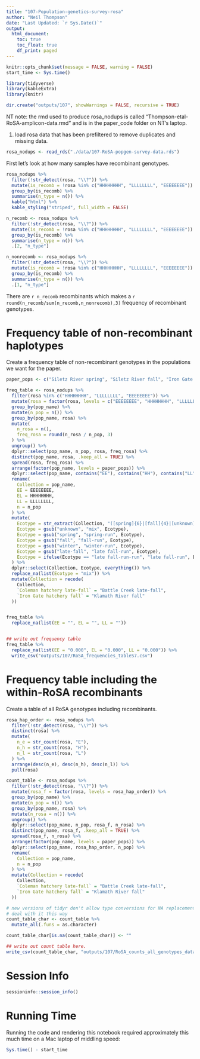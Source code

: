 ```yaml
---
title: "107-Population-genetics-survey-rosa"
author: "Neil Thompson"
date: "Last Updated: `r Sys.Date()`"
output:
  html_document:
    toc: true
    toc_float: true
    df_print: paged
---
```


```r
knitr::opts_chunk$set(message = FALSE, warning = FALSE)
start_time <- Sys.time()
```

```r
library(tidyverse)
library(kableExtra)
library(knitr)

dir.create("outputs/107", showWarnings = FALSE, recursive = TRUE)
```


NT note: the rmd used to produce rosa_nodups is called "Thompson-etal-RoSA-amplicon-data.rmd" and is in the paper_code folder on NT's laptop.

1. load rosa data that has been prefiltered to remove duplicates and missing data.
```r
rosa_nodups <- read_rds("./data/107-RoSA-popgen-survey-data.rds")
```

First let's look at how many samples have recombinant genotypes.

```r
rosa_nodups %>%
  filter(!str_detect(rosa, "\\?")) %>%
  mutate(is_recomb = !rosa %in% c("HHHHHHHH", "LLLLLLLL", "EEEEEEEE")) %>%
  group_by(is_recomb) %>%
  summarise(n_type = n()) %>%
  kable("html") %>%
  kable_styling("striped", full_width = FALSE)

n_recomb <- rosa_nodups %>%
  filter(!str_detect(rosa, "\\?")) %>%
  mutate(is_recomb = !rosa %in% c("HHHHHHHH", "LLLLLLLL", "EEEEEEEE")) %>%
  group_by(is_recomb) %>%
  summarise(n_type = n()) %>%
  .[2, "n_type"]

n_nonrecomb <- rosa_nodups %>%
  filter(!str_detect(rosa, "\\?")) %>%
  mutate(is_recomb = !rosa %in% c("HHHHHHHH", "LLLLLLLL", "EEEEEEEE")) %>%
  group_by(is_recomb) %>%
  summarise(n_type = n()) %>%
  .[1, "n_type"]
```

There are `r n_recomb` recombinants which makes a `r round(n_recomb/sum(n_recomb,n_nonrecomb),3)` frequency of recombinant genotypes.

# Frequency table of non-recombinant haplotypes

Create a frequency table of non-recombinant genotypes in the populations we want for the paper.
```r
paper_pops <- c("Siletz River spring", "Siletz River fall", "Iron Gate hatchery fall", "Salmon River spring", "Salmon River fall", "Salmon River unknown", "Trinity River hatchery spring", "Trinity River hatchery fall", "Trinity River unknown", "Eel River fall", "Russian River fall", "Sacramento River winter", "Coleman hatchery late-fall", "Butte Creek spring", "Butte Creek fall", "Butte Creek unknown", "Mill-Deer Creek", "Feather River hatchery spring", "Feather River hatchery fall", "Feather River unknown")

freq_table <- rosa_nodups %>%
  filter(rosa %in% c("HHHHHHHH", "LLLLLLLL", "EEEEEEEE")) %>%
  mutate(rosa = factor(rosa, levels = c("EEEEEEEE", "HHHHHHHH", "LLLLLLLL"))) %>%
  group_by(pop_name) %>%
  mutate(n_pop = n()) %>%
  group_by(pop_name, rosa) %>%
  mutate(
    n_rosa = n(),
    freq_rosa = round(n_rosa / n_pop, 3)
  ) %>%
  ungroup() %>%
  dplyr::select(pop_name, n_pop, rosa, freq_rosa) %>%
  distinct(pop_name, rosa, .keep_all = TRUE) %>%
  spread(rosa, freq_rosa) %>%
  arrange(factor(pop_name, levels = paper_pops)) %>%
  dplyr::select(pop_name, contains("EE"), contains("HH"), contains("LL"), n_pop) %>%
  rename(
    Collection = pop_name,
    EE = EEEEEEEE,
    EL = HHHHHHHH,
    LL = LLLLLLLL,
    n = n_pop
  ) %>%
  mutate(
    Ecotype = str_extract(Collection, "([spring]{6}|[fall]{4}|[unknown]{7}|[winter]{6}|[late]{4}[-]{1}[fall]{4})"),
    Ecotype = gsub("unknown", "mix", Ecotype),
    Ecotype = gsub("spring", "spring-run", Ecotype),
    Ecotype = gsub("fall", "fall-run", Ecotype),
    Ecotype = gsub("winter", "winter-run", Ecotype),
    Ecotype = gsub("late-fall", "late fall-run", Ecotype),
    Ecotype = ifelse(Ecotype == "late fall-run-run", "late fall-run", Ecotype)
  ) %>%
  dplyr::select(Collection, Ecotype, everything()) %>%
  replace_na(list(Ecotype = "mix")) %>%
  mutate(Collection = recode(
    Collection,
    `Coleman hatchery late-fall` = "Battle Creek late-fall",
    `Iron Gate hatchery fall` = "Klamath River fall"
  ))


freq_table %>%
  replace_na(list(EE = "", EL = "", LL = ""))


## write out frequency table
freq_table %>%
  replace_na(list(EE = "0.000", EL = "0.000", LL = "0.000")) %>%
  write_csv("outputs/107/RoSA_frequencies_tableS7.csv")
```

# Frequency table including the within-RoSA recombinants

Create a table of all RoSA genotypes including recombinants.
```r
rosa_hap_order <- rosa_nodups %>%
  filter(!str_detect(rosa, "\\?")) %>%
  distinct(rosa) %>%
  mutate(
    n_e = str_count(rosa, "E"),
    n_h = str_count(rosa, "H"),
    n_l = str_count(rosa, "L")
  ) %>%
  arrange(desc(n_e), desc(n_h), desc(n_l)) %>%
  pull(rosa)

count_table <- rosa_nodups %>%
  filter(!str_detect(rosa, "\\?")) %>%
  mutate(rosa_f = factor(rosa, levels = rosa_hap_order)) %>%
  group_by(pop_name) %>%
  mutate(n_pop = n()) %>%
  group_by(pop_name, rosa) %>%
  mutate(n_rosa = n()) %>%
  ungroup() %>%
  dplyr::select(pop_name, n_pop, rosa_f, n_rosa) %>%
  distinct(pop_name, rosa_f, .keep_all = TRUE) %>%
  spread(rosa_f, n_rosa) %>%
  arrange(factor(pop_name, levels = paper_pops)) %>%
  dplyr::select(pop_name, rosa_hap_order, n_pop) %>%
  rename(
    Collection = pop_name,
    n = n_pop
  ) %>%
  mutate(Collection = recode(
    Collection,
    `Coleman hatchery late-fall` = "Battle Creek late-fall",
    `Iron Gate hatchery fall` = "Klamath River fall"
  ))

# new versions of tidyr don't allow type conversions for NA replacements, so
# deal with it this way
count_table_char <- count_table %>%
  mutate_all(.funs = as.character)

count_table_char[is.na(count_table_char)] <- ""

## write out count table here.
write_csv(count_table_char, "outputs/107/RoSA_counts_all_genotypes_dataS3.csv")
```

# Session Info

```r
sessioninfo::session_info()
```

# Running Time

Running the code and rendering this notebook required approximately this much time
on a Mac laptop of middling speed:
```r
Sys.time() - start_time
```
